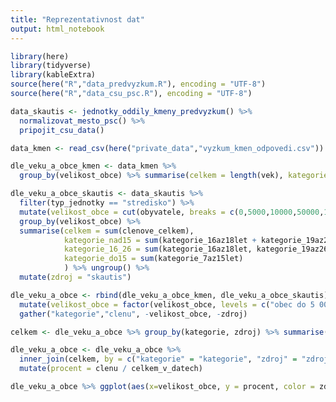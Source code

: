 ---
title: "Reprezentativnost dat"
output: html_notebook
---



```{r setup}
library(here)
library(tidyverse)
library(kableExtra)
source(here("R","data_predvyzkum.R"), encoding = "UTF-8")
source(here("R","data_csu_psc.R"), encoding = "UTF-8")

```

```{r}
data_skautis <- jednotky_oddily_kmeny_predvyzkum() %>%
  normalizovat_mesto_psc() %>%
  pripojit_csu_data()
```


```{r}
data_kmen <- read_csv(here("private_data","vyzkum_kmen_odpovedi.csv")) %>% rename(vek = `Kolik Ti je let?`, velikost_obce = `Z jak velkého města pocházíš?`)
```

```{r}
dle_veku_a_obce_kmen <- data_kmen %>% 
  group_by(velikost_obce) %>% summarise(celkem = length(vek), kategorie_nad15 = sum(vek > 15, na.rm = TRUE), kategorie_16_26 = sum(vek >15 & vek <=26, na.rm = TRUE), kategorie_do15 = sum(vek <= 15, na.rm = TRUE)) %>% ungroup() %>% mutate(zdroj = "kmen")

dle_veku_a_obce_skautis <- data_skautis %>% 
  filter(typ_jednotky == "stredisko") %>%
  mutate(velikost_obce = cut(obyvatele, breaks = c(0,5000,10000,50000,100000,1e7), labels = c("obec do 5 000 obyvatel","obec do 10 000 obyvatel","obec do 50 000 obyvatel","obec do 100 000 obyvatel","obec nad 100 000 obyvatel"))) %>%
  group_by(velikost_obce) %>% 
  summarise(celkem = sum(clenove_celkem), 
            kategorie_nad15 = sum(kategorie_16az18let + kategorie_19az26let + kategorie_nad26let), 
            kategorie_16_26 = sum(kategorie_16az18let, kategorie_19az26let),
            kategorie_do15 = sum(kategorie_7az15let)
            ) %>% ungroup() %>%
  mutate(zdroj = "skautis")

dle_veku_a_obce <- rbind(dle_veku_a_obce_kmen, dle_veku_a_obce_skautis) %>%
  mutate(velikost_obce = factor(velikost_obce, levels = c("obec do 5 000 obyvatel","obec do 10 000 obyvatel","obec do 50 000 obyvatel","obec do 100 000 obyvatel","obec nad 100 000 obyvatel"), labels = c("< 5 000","< 10 000", "< 50 000","< 100 000","100 000 +"))) %>%
  gather("kategorie","clenu", -velikost_obce, -zdroj)

celkem <- dle_veku_a_obce %>% group_by(kategorie, zdroj) %>% summarise(celkem_v_datech = sum(clenu))

dle_veku_a_obce <- dle_veku_a_obce %>%
  inner_join(celkem, by = c("kategorie" = "kategorie", "zdroj" = "zdroj")) %>% 
  mutate(procent = clenu / celkem_v_datech)

dle_veku_a_obce %>% ggplot(aes(x=velikost_obce, y = procent, color = zdroj, group = zdroj)) + geom_point() + geom_line() + facet_wrap(~kategorie,ncol = 1)

```

